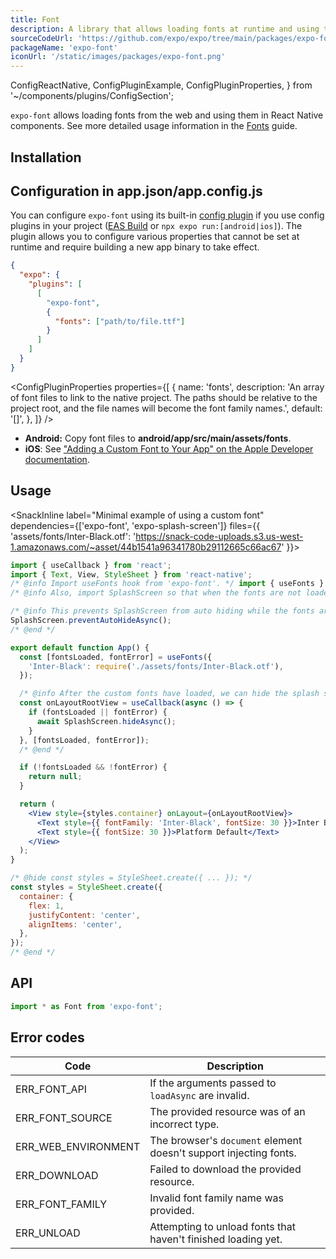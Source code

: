 ```yaml
---
title: Font
description: A library that allows loading fonts at runtime and using them in React Native components.
sourceCodeUrl: 'https://github.com/expo/expo/tree/main/packages/expo-font'
packageName: 'expo-font'
iconUrl: '/static/images/packages/expo-font.png'
---
```


  ConfigReactNative,
  ConfigPluginExample,
  ConfigPluginProperties,
} from '~/components/plugins/ConfigSection';

`expo-font` allows loading fonts from the web and using them in React Native components. See more detailed usage information in the [Fonts](/develop/user-interface/fonts/) guide.

<PlatformsSection android emulator ios simulator web />

## Installation

<APIInstallSection />

## Configuration in app.json/app.config.js

You can configure `expo-font` using its built-in [config plugin](/config-plugins/introduction/) if you use config plugins in your project ([EAS Build](/build/introduction) or `npx expo run:[android|ios]`). The plugin allows you to configure various properties that cannot be set at runtime and require building a new app binary to take effect.

<ConfigPluginExample>

```json app.json
{
  "expo": {
    "plugins": [
      [
        "expo-font",
        {
          "fonts": ["path/to/file.ttf"]
        }
      ]
    ]
  }
}
```

</ConfigPluginExample>

<ConfigPluginProperties
  properties={[
    {
      name: 'fonts',
      description: 'An array of font files to link to the native project. The paths should be relative to the project root, and the file names will become the font family names.',
      default: '[]',
    },
  ]}
/>

<ConfigReactNative>

- **Android:** Copy font files to **android/app/src/main/assets/fonts**.
- **iOS**: See ["Adding a Custom Font to Your App" on the Apple Developer documentation](https://developer.apple.com/documentation/uikit/text_display_and_fonts/adding_a_custom_font_to_your_app).

</ConfigReactNative>

## Usage

<SnackInline label="Minimal example of using a custom font" dependencies={['expo-font', 'expo-splash-screen']} files={{ 'assets/fonts/Inter-Black.otf': 'https://snack-code-uploads.s3.us-west-1.amazonaws.com/~asset/44b1541a96341780b29112665c66ac67' }}>

```jsx
import { useCallback } from 'react';
import { Text, View, StyleSheet } from 'react-native';
/* @info Import useFonts hook from 'expo-font'. */ import { useFonts } from 'expo-font'; /* @end */
/* @info Also, import SplashScreen so that when the fonts are not loaded, we can continue to show SplashScreen. */ import * as SplashScreen from 'expo-splash-screen'; /* @end */

/* @info This prevents SplashScreen from auto hiding while the fonts are loaded. */
SplashScreen.preventAutoHideAsync();
/* @end */

export default function App() {
  const [fontsLoaded, fontError] = useFonts({
    'Inter-Black': require('./assets/fonts/Inter-Black.otf'),
  });

  /* @info After the custom fonts have loaded, we can hide the splash screen and display the app screen. */
  const onLayoutRootView = useCallback(async () => {
    if (fontsLoaded || fontError) {
      await SplashScreen.hideAsync();
    }
  }, [fontsLoaded, fontError]);
  /* @end */

  if (!fontsLoaded && !fontError) {
    return null;
  }

  return (
    <View style={styles.container} onLayout={onLayoutRootView}>
      <Text style={{ fontFamily: 'Inter-Black', fontSize: 30 }}>Inter Black</Text>
      <Text style={{ fontSize: 30 }}>Platform Default</Text>
    </View>
  );
}

/* @hide const styles = StyleSheet.create({ ... }); */
const styles = StyleSheet.create({
  container: {
    flex: 1,
    justifyContent: 'center',
    alignItems: 'center',
  },
});
/* @end */
```

</SnackInline>

## API

```js
import * as Font from 'expo-font';
```

<APISection packageName="expo-font" />

## Error codes

| Code                | Description                                                       |
| ------------------- | ----------------------------------------------------------------- |
| ERR_FONT_API        | If the arguments passed to `loadAsync` are invalid.               |
| ERR_FONT_SOURCE     | The provided resource was of an incorrect type.                   |
| ERR_WEB_ENVIRONMENT | The browser's `document` element doesn't support injecting fonts. |
| ERR_DOWNLOAD        | Failed to download the provided resource.                         |
| ERR_FONT_FAMILY     | Invalid font family name was provided.                            |
| ERR_UNLOAD          | Attempting to unload fonts that haven't finished loading yet.     |
